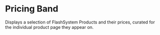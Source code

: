 
<Meta
  title="Widgets/Pricing Band/Widget"
  decorators={[storyWithTranslation(IBMLocale.EN)]}
/>

# Pricing Band

Displays a selection of FlashSystem Products and their prices, curated for the individual product page they appear on.

<Story id="widgets-pricing-band-components--default" />
